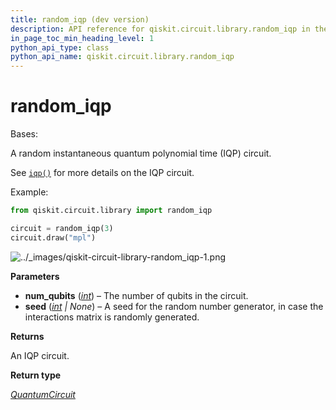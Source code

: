 ```yaml
---
title: random_iqp (dev version)
description: API reference for qiskit.circuit.library.random_iqp in the dev version of qiskit
in_page_toc_min_heading_level: 1
python_api_type: class
python_api_name: qiskit.circuit.library.random_iqp
---
```


<span id="random-iqp" />

# random\_iqp

<Class id="qiskit.circuit.library.random_iqp" isDedicatedPage={true} github="https://github.com/Qiskit/qiskit/tree/stable/1.3/qiskit/circuit/library/iqp.py#L146-L175" signature="qiskit.circuit.library.random_iqp(num_qubits, seed=None)" modifiers="class">
  Bases:

  A random instantaneous quantum polynomial time (IQP) circuit.

  See [`iqp()`](qiskit.circuit.library.iqp_function#qiskit.circuit.library.iqp "qiskit.circuit.library.iqp") for more details on the IQP circuit.

  Example:

  ```python
  from qiskit.circuit.library import random_iqp

  circuit = random_iqp(3)
  circuit.draw("mpl")
  ```

  ![../\_images/qiskit-circuit-library-random\_iqp-1.png](/images/api/qiskit/dev/qiskit-circuit-library-random_iqp-1.png)

  **Parameters**

  *   **num\_qubits** ([*int*](https://docs.python.org/3/library/functions.html#int "(in Python v3.13)")) – The number of qubits in the circuit.
  *   **seed** ([*int*](https://docs.python.org/3/library/functions.html#int "(in Python v3.13)") *| None*) – A seed for the random number generator, in case the interactions matrix is randomly generated.

  **Returns**

  An IQP circuit.

  **Return type**

  [*QuantumCircuit*](qiskit.circuit.QuantumCircuit "qiskit.circuit.quantumcircuit.QuantumCircuit")
</Class>

